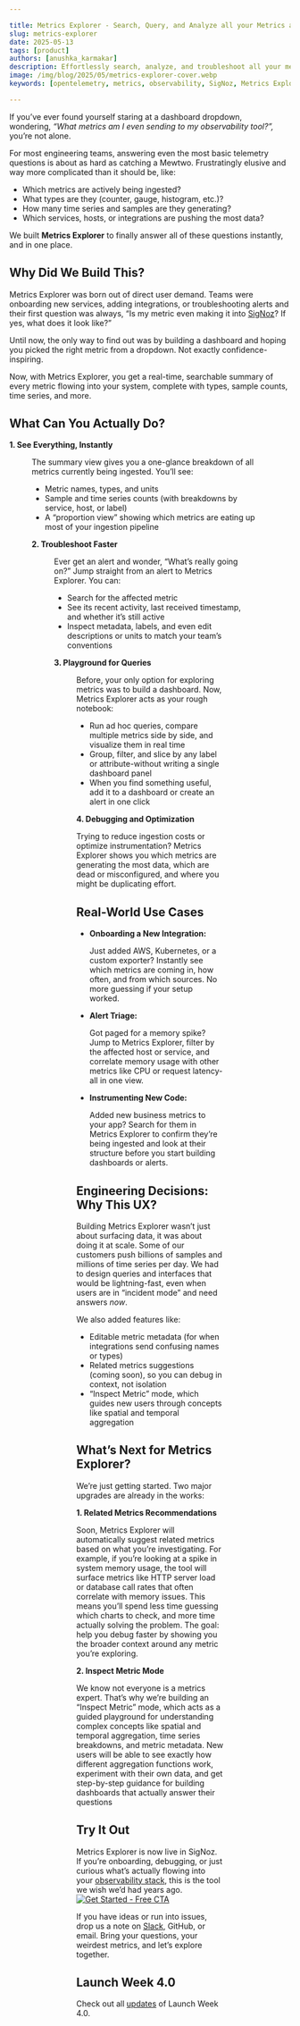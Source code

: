 ```yaml
---

title: Metrics Explorer - Search, Query, and Analyze all your Metrics at one place
slug: metrics-explorer
date: 2025-05-13
tags: [product]
authors: [anushka_karmakar]
description: Effortlessly search, analyze, and troubleshoot all your metrics in one place with Metrics Explorer. Instantly view what's being ingested, debug issues, and optimize your observability pipeline-no dashboards required.
image: /img/blog/2025/05/metrics-explorer-cover.webp
keywords: [opentelemetry, metrics, observability, SigNoz, Metrics Explorer]

---
```


If you’ve ever found yourself staring at a dashboard dropdown, wondering, *“What metrics am I even sending to my observability tool?”,* you’re not alone. 

For most engineering teams, answering even the most basic telemetry questions is about as hard as catching a Mewtwo. Frustratingly elusive and way more complicated than it should be, like:

- Which metrics are actively being ingested?
- What types are they (counter, gauge, histogram, etc.)?
- How many time series and samples are they generating?
- Which services, hosts, or integrations are pushing the most data?

We built **Metrics Explorer** to finally answer all of these questions instantly, and in one place.

<YouTube id="G9vEMJ5KSGs" mute={false} />

## Why Did We Build This?

Metrics Explorer was born out of direct user demand. Teams were onboarding new services, adding integrations, or troubleshooting alerts and their first question was always, “Is my metric even making it into [SigNoz](https://signoz.io/docs/introduction/)? If yes, what does it look like?” 

Until now, the only way to find out was by building a dashboard and hoping you picked the right metric from a dropdown. Not exactly confidence-inspiring.

Now, with Metrics Explorer, you get a real-time, searchable summary of every metric flowing into your system, complete with types, sample counts, time series, and more.

## What Can You Actually Do?

**1. See Everything, Instantly**
<Figure src="/img/blog/2025/05/metrics-explorer-dashboard.webp" alt="Metrics Explorer summary view showing all ingested metrics and their types." caption="Summary view showing all ingested metrics and their types" />
The summary view gives you a one-glance breakdown of all metrics currently being ingested. You’ll see:

- Metric names, types, and units
- Sample and time series counts (with breakdowns by service, host, or label)
- A “proportion view” showing which metrics are eating up most of your ingestion pipeline

**2. Troubleshoot Faster**
<Figure src="/img/blog/2025/05/alert to metrics.webp" alt="Metrics Explorer interface with search and filter options for finding specific metrics." caption="Interface with search and filter options for finding specific metrics" />
Ever get an alert and wonder, “What’s really going on?” Jump straight from an alert to Metrics Explorer. You can:

- Search for the affected metric
- See its recent activity, last received timestamp, and whether it’s still active
- Inspect metadata, labels, and even edit descriptions or units to match your team’s conventions

**3. Playground for Queries**
<Figure src="/img/blog/2025/05/metrics_explorer.gif" alt="Metrics Explorer query playground for running ad hoc metric queries and visualizing results." caption="Query playground for running ad hoc metric queries and visualizing results" />
Before, your only option for exploring metrics was to build a dashboard. Now, Metrics Explorer acts as your rough notebook:

- Run ad hoc queries, compare multiple metrics side by side, and visualize them in real time
- Group, filter, and slice by any label or attribute-without writing a single dashboard panel
- When you find something useful, add it to a dashboard or create an alert in one click

**4. Debugging and Optimization**

Trying to reduce ingestion costs or optimize instrumentation? Metrics Explorer shows you which metrics are generating the most data, which are dead or misconfigured, and where you might be duplicating effort.

## Real-World Use Cases

- **Onboarding a New Integration:**
    
    Just added AWS, Kubernetes, or a custom exporter? Instantly see which metrics are coming in, how often, and from which sources. No more guessing if your setup worked.
    
- **Alert Triage:**
    
    Got paged for a memory spike? Jump to Metrics Explorer, filter by the affected host or service, and correlate memory usage with other metrics like CPU or request latency-all in one view.
    
- **Instrumenting New Code:**
    
    Added new business metrics to your app? Search for them in Metrics Explorer to confirm they’re being ingested and look at their structure before you start building dashboards or alerts.
    

## Engineering Decisions: Why This UX?

Building Metrics Explorer wasn’t just about surfacing data, it was about doing it at scale. Some of our customers push billions of samples and millions of time series per day. We had to design queries and interfaces that would be lightning-fast, even when users are in “incident mode” and need answers *now*.

We also added features like:

- Editable metric metadata (for when integrations send confusing names or types)
- Related metrics suggestions (coming soon), so you can debug in context, not isolation
- “Inspect Metric” mode, which guides new users through concepts like spatial and temporal aggregation

## What’s Next for Metrics Explorer?

We’re just getting started. Two major upgrades are already in the works:

**1. Related Metrics Recommendations**

Soon, Metrics Explorer will automatically suggest related metrics based on what you’re investigating. For example, if you’re looking at a spike in system memory usage, the tool will surface metrics like HTTP server load or database call rates that often correlate with memory issues. This means you’ll spend less time guessing which charts to check, and more time actually solving the problem. The goal: help you debug faster by showing you the broader context around any metric you’re exploring.

**2. Inspect Metric Mode**

We know not everyone is a metrics expert. That’s why we’re building an “Inspect Metric” mode, which acts as a guided playground for understanding complex concepts like spatial and temporal aggregation, time series breakdowns, and metric metadata. New users will be able to see exactly how different aggregation functions work, experiment with their own data, and get step-by-step guidance for building dashboards that actually answer their questions

## Try It Out

Metrics Explorer is now live in SigNoz. If you’re onboarding, debugging, or just curious what’s actually flowing into your [observability stack](https://signoz.io/guides/observability-stack/), this is the tool we wish we’d had years ago.
[![Get Started - Free CTA](/img/launch_week/try-signoz-cloud-blog-cta.png)](https://signoz.io/teams/)

If you have ideas or run into issues, drop us a note on [Slack](https://app.slack.com/client/T01HWUTP0LT#/domain-signup), GitHub, or email. Bring your questions, your weirdest metrics, and let’s explore together. 

## Launch Week 4.0

Check out all [updates](https://signoz.io/launch-week/) of Launch Week 4.0.